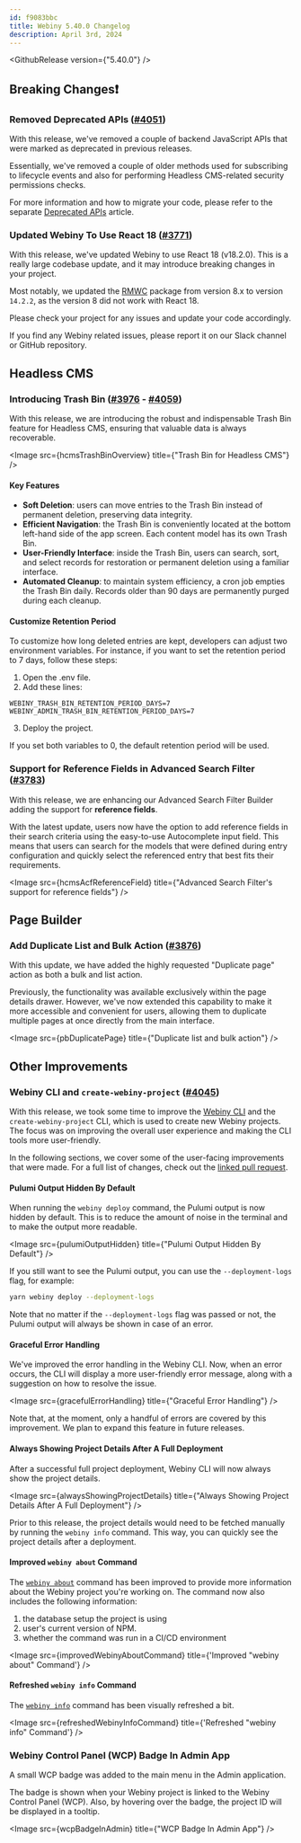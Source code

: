 ```yaml
---
id: f9083bbc
title: Webiny 5.40.0 Changelog
description: April 3rd, 2024
---
```



<GithubRelease version={"5.40.0"} />

## Breaking Changes❗

### Removed Deprecated APIs ([#4051](https://github.com/webiny/webiny-js/pull/4051))

With this release, we've removed a couple of backend JavaScript APIs that were marked as deprecated in previous releases.

Essentially, we've removed a couple of older methods used for subscribing to lifecycle events and also for performing Headless CMS-related security permissions checks.

For more information and how to migrate your code, please refer to the separate [Deprecated APIs](/docs/release-notes/5.40.0/deprecated-apis) article.

### Updated Webiny To Use React 18 ([#3771](https://github.com/webiny/webiny-js/pull/3771))

With this release, we've updated Webiny to use React 18 (v18.2.0).
This is a really large codebase update, and it may introduce breaking changes in your project.

Most notably, we updated the [RMWC](https://github.com/rmwc/rmwc) package from version 8.x to version `14.2.2`, as the version 8 did not work with React 18.

Please check your project for any issues and update your code accordingly.

If you find any Webiny related issues, please report it on our Slack channel or GitHub repository.

## Headless CMS

### Introducing Trash Bin ([#3976](https://github.com/webiny/webiny-js/pull/3976) - [#4059](https://github.com/webiny/webiny-js/pull/4059))

With this release, we are introducing the robust and indispensable Trash Bin feature for Headless CMS, ensuring that valuable data is always recoverable.

<Image src={hcmsTrashBinOverview} title={"Trash Bin for Headless CMS"} />

#### Key Features

* **Soft Deletion**: users can move entries to the Trash Bin instead of permanent deletion, preserving data integrity.
* **Efficient Navigation**: the Trash Bin is conveniently located at the bottom left-hand side of the app screen. Each content model has its own Trash Bin.
* **User-Friendly Interface**: inside the Trash Bin, users can search, sort, and select records for restoration or permanent deletion using a familiar interface.
* **Automated Cleanup**: to maintain system efficiency, a cron job empties the Trash Bin daily. Records older than 90 days are permanently purged during each cleanup.

#### Customize Retention Period

To customize how long deleted entries are kept, developers can adjust two environment variables. For instance, if you want to set the retention period to 7 days, follow these steps:

1. Open the .env file.
2. Add these lines:

```
WEBINY_TRASH_BIN_RETENTION_PERIOD_DAYS=7
WEBINY_ADMIN_TRASH_BIN_RETENTION_PERIOD_DAYS=7
```

3. Deploy the project.

If you set both variables to 0, the default retention period will be used.

### Support for Reference Fields in Advanced Search Filter ([#3783](https://github.com/webiny/webiny-js/pull/3783))

With this release, we are enhancing our Advanced Search Filter Builder adding the support for **reference fields**.

With the latest update, users now have the option to add reference fields in their search criteria using the easy-to-use Autocomplete input field. This means that users can search for the models that were defined during entry configuration and quickly select the referenced entry that best fits their requirements.

<Image src={hcmsAcfReferenceField} title={"Advanced Search Filter's support for reference fields"} />

## Page Builder

### Add Duplicate List and Bulk Action ([#3876](https://github.com/webiny/webiny-js/pull/3876))

With this update, we have added the highly requested "Duplicate page" action as both a bulk and list action.

Previously, the functionality was available exclusively within the page details drawer. However, we've now extended this capability to make it more accessible and convenient for users, allowing them to duplicate multiple pages at once directly from the main interface.

<Image src={pbDuplicatePage} title={"Duplicate list and bulk action"} />

## Other Improvements

### Webiny CLI and `create-webiny-project` ([#4045](https://github.com/webiny/webiny-js/pull/4045))

With this release, we took some time to improve the [Webiny CLI](/docs/core-development-concepts/basics/webiny-cli) and the `create-webiny-project` CLI, which is used to create new Webiny projects. The focus was on improving the overall user experience and making the CLI tools more user-friendly.

In the following sections, we cover some of the user-facing improvements that were made. For a full list of changes, check out the [linked pull request](https://github.com/webiny/webiny-js/pull/4045).

#### Pulumi Output Hidden By Default

When running the `webiny deploy` command, the Pulumi output is now hidden by default. This is to reduce the amount of noise in the terminal and to make the output more readable.

<Image src={pulumiOutputHidden} title={"Pulumi Output Hidden By Default"} />

If you still want to see the Pulumi output, you can use the `--deployment-logs` flag, for example:

```bash
yarn webiny deploy --deployment-logs
```

Note that no matter if the `--deployment-logs` flag was passed or not, the Pulumi output will always be shown in case of an error.

#### Graceful Error Handling

We've improved the error handling in the Webiny CLI. Now, when an error occurs, the CLI will display a more user-friendly error message, along with a suggestion on how to resolve the issue.

<Image src={gracefulErrorHandling} title={"Graceful Error Handling"} />

Note that, at the moment, only a handful of errors are covered by this improvement. We plan to expand this feature in future releases.

#### Always Showing Project Details After A Full Deployment

After a successful full project deployment, Webiny CLI will now always show the project details.

<Image src={alwaysShowingProjectDetails} title={"Always Showing Project Details After A Full Deployment"} />

Prior to this release, the project details would need to be fetched manually by running the `webiny info` command. This way, you can quickly see the project details after a deployment.

#### Improved `webiny about` Command

The [`webiny about`](/docs/core-development-concepts/basics/webiny-cli#yarn-webiny-about) command has been improved to provide more information about the Webiny project you're working on. The command now also includes the following information:

1. the database setup the project is using
2. user's current version of NPM.
3. whether the command was run in a CI/CD environment

<Image src={improvedWebinyAboutCommand} title={'Improved "webiny about" Command'} />

#### Refreshed `webiny info` Command

The [`webiny info`](/docs/core-development-concepts/basics/webiny-cli#yarn-webiny-info-env-env) command has been visually refreshed a bit.

<Image src={refreshedWebinyInfoCommand} title={'Refreshed "webiny info" Command'} />

### Webiny Control Panel (WCP) Badge In Admin App

A small WCP badge was added to the main menu in the Admin application. 

The badge is shown when your Webiny project is linked to the Webiny Control Panel (WCP). Also, by hovering over the badge, the project ID will be displayed in a tooltip. 

<Image src={wcpBadgeInAdmin} title={"WCP Badge In Admin App"} />
